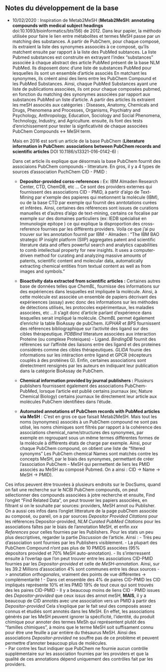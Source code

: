 ## Notes du développement de la base

* 10/02/2020 : 
  Inspiration de Metab2MeSH (**Metab2MeSH: annotating compounds with medical subject headings** doi:10.1093/bioinformatics/bts156) de 2012.
  Dans leur papier, la méthodo utilisée pour faire le lien entre métabolites et termes MeSH passe par un matching des substances. A partir de PubChem, pour chaque composé, ils extraient la liste des synonymes assoociés à ce composé, qu'ils matchent ensuite par rapport à la liste des PubMed subtances. La liste Pubmed substances est construite en extrayant l'index "substances" associée à chaque abstract des article PubMed présent de la base NLM PubMed. Ils disposent donc d'une liste de substances PubMed pour lesquelles ils sont un ensemble d'article associés 
  En matchant les synonymes, ils créent ainsi des liens entre les PubChem Compound et les PubMed Substances. Ainsi, chaque PubMed Substances ayant une liste de publications associées, ils ont pour chaque composées pubmed, en fonction du matching des synonymes associées par rapport aux substances PubMed un liste d'article. A partir des articles ils extraient les meSH associés aux catégories : Diseases, Anatomy, Chemicals and Drugs, Phenomena and Processes, Organisms, Psychiatry and Psychology, Anthropology, Education, Sociology and Social Phenomena, Technology, Industry, and Agriculture. ensuite, ils font des tests d'enrichissement pour tester la signficativité de chaque associées PubChem Compounds <-> MeSH term.

  Mais en 2016 est sorti un article de la base PubChem (**Literature information in PubChem: associations between PubChem records and scientific articles** DOI 10.1186/s13321-016-0142-6) :

  Dans cet article ils explique que désormais la base PubChem fournit des associaions PubChem compounds - litterature. En gros, il y a 4 types de sources d'association PuchChem CID - PMID : 
  	- **Depositor-provided corss-references :**
	  Ex:  IBM Almaden Research Center, CTD, ChemDB, etc ...
	  Ce sont des providers externes qui fournissent des associations CID - PMID, à partir d'algo de Text-Mining par e'xemple des papieres qui metionnent la molécule (IBM), ou de la base CTD par exemple qui fournit des anntotations curées et inférées. Ainsi, certaines des références sont issues de curations manuelles et d'autres d'algo de text-mining, certains ce focalise par exemple sur des domaines particuliers (ex: IEDB spécialisé en Immunologie epitope ) ce qui explique la disproportion des cross-reference fournies par les différents providers. Voila ce que j'ai pu trouver sur les annotation fournit par IBM - Almaden : "The IBM BAO strategic IP insight platform (SIIP) aggregates patent and scientific literature data and offers powerful search and analytics capabilities to comb intellectual property for new insights. It uses a computer-driven method for curating and analyzing massive amounts of patents, scientific content and molecular data, automatically extracting chemical entities from textual content as well as from images and symbols."

	- **Bioactivity data extracted from scientific articles :**
	  Certaines autres base de données telles que *ChemBL*, fournisse des informations sur des expériences dans lesquelles est impliquée la molécule. Ainsi, à cette molécule est associée un ensemble de papiers décrivant des expérieences (assay) avec donc des informations sur les méthodes de détections utilisés, les protocoles expérimentaux, les maladies associées, etc ...Il s'agit donc d'article parlant d'expérience dans lesquelles serait impliqué la molécule. *ChemBL* permet également d'enrichir la table BioAssay de pubChem. *IUPHAR* et *BPS* fournissent des références bibliographique sur l'activité des ligand sur des cibles thérapeutique. *PDBBind* litterature associées aux interaction Proteine (ou complexe Proteiques) - Ligand. *BindingDB* fournit des références sur l'affinité des liaisons entre des ligand et des proteines considérés comme des cibles thérapeutiques. *GLIDA* founie des informations sur les intéraction entre ligand et GPCR (récepteurs couplés à des protéines G). Enfin, certaines associations sont diretectment rensignés par les auteurs en indiquant leur publication dans la catégorie BioAssay de PubChem.       
	- **Chemical information provided by journal publishers :** 
	  Plusieurs publishers fournissent également des associations PubChem-PubMed, lorsque l'article est publié certains journaux (ex; Nature Chemical Biology) certains journaux lie directement leur article aux molécules PubChem identifiées dans l'étude.
	- **Automated annotations of PubChem records with PubMed articles via MeSH** :
	  C'est en gros ce que faisait Metab2MeSH. Mais tout les noms (synonymes) associés à un PubChem compound ne sont pas utilsé, les noms chimiques sont filtrés par rapport à la cohérence des associations chemical_name/structures des synonymes, par exemple en regroupant sous un même termes différentes formes de la molécule à différents états de charge par exemple. Ainsi, pour chaque PubChem compound, on obtient une liste de "filtered synonyms"   Les PubChem chemical Names sont matchés contre les concepts MeSH, par le biais des synonymes, permettant de créer l'association PubChem - MeSH qui permettent de liers les PMID associés au MeSH au composé Pubmed. On a ainsi : CID -> Name -> MeSH -> PMID).

Ces infos peuvent être trouvées à plusieurs endroits sur le DocSums, quand on fait une recherche sur le NCBI PubChem compounds, on peut sélectionner des compounds associées à jotre recherche et ensuite, Find l'onglet "Find Related Data", on peut trouver les papiers associées, en filtrant si on le souhaite par sources: providers, MeSH annot ou Publisher.
On a aussi ces infos dans l'onglet litterature de la page pubChem associée au composé, ou pareil, on a par sources *Depositor Provided Citations* pour les références Depositor-provided, *NLM Curated PubMed Citations* pour les associations faîtes par le biais de l'annotation MeSH, et enfin *xxx References* pour celles fournies par les Publishers.
Pour les stats un peu plus descriptives, regarder la partie *Discussion* de l'article. Ainsi : 
	- Très peu d'association sont fournies par les Publishers visiblement.
	- La plupart des PubChem Compound n'ont pas plus de 10 PMIDS associées (95% depositors provided et 70% MeSH auto-annotation).
	- Ils s'interressent ensuite à l'overlap que l'on peut trouver entre les associations CID-PMID fournies par les *Depositor-provided* et celle de *MeSH-annotation*. Ainsi, sur les 39.2 Millions d'association 4% sont communes entre les deux sources -> annotation *orthogonales*, vraiment des points de vue différentes -> complémentarité !
	- Dans cet ensemble des 4% de paires CID-PMID les CID impliqués représente 10% et les PMID 19% de tout ceux qui sont trouvés des les paires CID-PMID
   	- Il y a beaucoup moins de liens CID - PMID issues des *Depositor-provided* que ceux issus des annot meSH, **MAIS**, il y a beaucoup de CID annotés avec une association vers un PMID à partir des *Depositor-provided* Cela s'explique par le fait seul des composés assez connus et étudiés sont annotés dans les MeSH. En effet, les associations générés par les MeSH peuvent ignorer la spécificité, l'identité, du produit chimique pour annoter des termes MeSh qui représentent plutôt des "familles chimiques", à moins que le terme MeSH soit suffisament connu pour être une feuille a par entière du thésaurus MeSH. Ainsi des associations *Depositor-provided* ne souffre pas de ce problème et peuvent permettre d'annoter beaucoup plus de molécules.	  
	- Par contre les faut indiquer que PubChem ne fournie aucun contrôle supplémentaire sur les association fournies par les providers et que la qualité de ces annotations dépend uniquement des contrôles fait par les providers.	       
  
